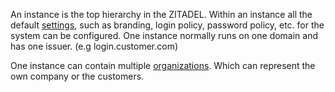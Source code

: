 An instance is the top hierarchy in the ZITADEL.
Within an instance all the default [settings](./policies), such as branding, login policy, password policy, etc. for the system can be configured.
One instance normally runs on one domain and has one issuer. (e.g login.customer.com)

One instance can contain multiple [organizations](./organizations). Which can represent the own company or the customers.
